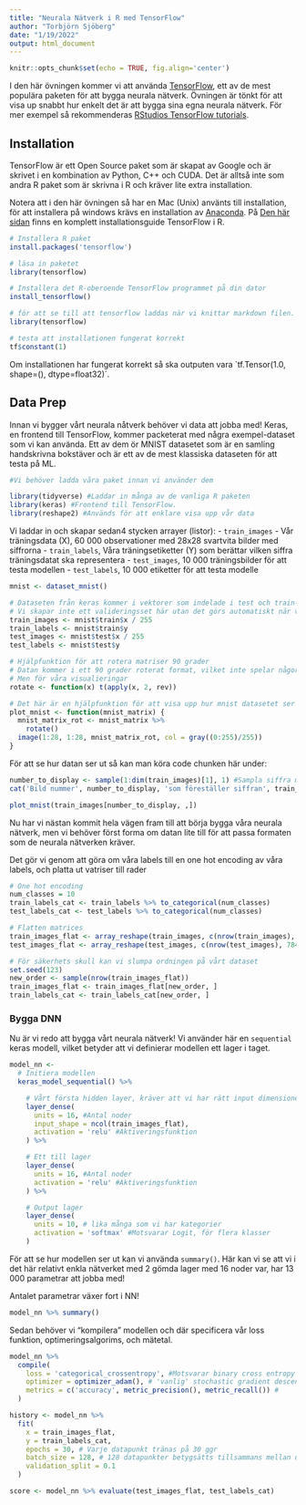 ```yaml
---
title: "Neurala Nätverk i R med TensorFlow"
author: "Torbjörn Sjöberg"
date: "1/19/2022"
output: html_document
---
```


```r

knitr::opts_chunk$set(echo = TRUE, fig.align='center')
```

I den här övningen kommer vi att använda [TensorFlow](https://www.tensorflow.org/), ett av de mest populära paketen för att bygga neurala nätverk.
Övningen är tönkt för att visa up snabbt hur enkelt det är att bygga sina egna neurala nätverk. För mer exempel så rekommenderas [RStudios TensorFlow tutorials](https://tensorflow.rstudio.com/tutorials/).

## Installation
TensorFlow är ett Open Source paket som är skapat av Google och är skrivet i en kombination av Python, C++ och CUDA.
Det är alltså inte som andra R paket som är skrivna i R och kräver lite extra installation.

Notera att i den här övningen så har en Mac (Unix) använts till installation, för att installera på windows krävs en installation av
[Anaconda](https://www.anaconda.com/). På [Den här sidan](https://tensorflow.rstudio.com/installation/) finns en komplett installationsguide TensorFlow i R.


```r
# Installera R paket
install.packages('tensorflow')

# läsa in paketet
library(tensorflow)

# Installera det R-oberoende TensorFlow programmet på din dator
install_tensorflow()

```

```r
# för att se till att tensorflow laddas när vi knittar markdown filen.
library(tensorflow)
```

```r
# testa att installationen fungerat korrekt
tf$constant(1)
```

Om installationen har fungerat korrekt så ska outputen vara `tf.Tensor(1.0, shape=(), dtype=float32)´.

## Data Prep

Innan vi bygger vårt neurala nåtverk behöver vi data att jobba med! Keras, en frontend till TensorFlow, kommer packeterat med några exempel-dataset som vi kan använda.
Ett av dem ör MNIST datasetet som är en samling handskrivna bokstäver och är ett av de mest klassiska dataseten för att testa på ML.

```r
#Vi behöver ladda våra paket innan vi använder dem

library(tidyverse) #Laddar in många av de vanliga R paketen
library(keras) #Frontend till TensorFlow.
library(reshape2) #Används för att enklare visa upp vår data
```

Vi laddar in och skapar sedan4 stycken arrayer (listor):
- `train_images` - Vår träningsdata (X), 60 000 observationer med 28x28 svartvita bilder med siffrorna
- `train_labels`, Våra träningsetiketter (Y) som berättar vilken siffra träningsdatat ska representera
- `test_images`, 10 000 träningsbilder för att testa modellen
- `test_labels`, 10 000 etiketter för att testa modelle

```r
mnist <- dataset_mnist()

# Dataseten från keras kommer i vektorer som indelade i test och train-set.
# Vi skapar inte ett valideringsset här utan det görs automatiskt när vi tränar modellen senare.
train_images <- mnist$train$x / 255
train_labels <- mnist$train$y
test_images <- mnist$test$x / 255
test_labels <- mnist$test$y
```

```r
# Hjälpfunktion för att rotera matriser 90 grader
# Datan kommer i ett 90 grader roterat format, vilket inte spelar någor roll för NN
# Men för våra visualieringar
rotate <- function(x) t(apply(x, 2, rev))

# Det här är en hjälpfunktion för att visa upp hur mnist datasetet ser ut
plot_mnist <- function(mnist_matrix) {
  mnist_matrix_rot <- mnist_matrix %>%
    rotate()
  image(1:28, 1:28, mnist_matrix_rot, col = gray((0:255)/255))
}
```
För att se hur datan ser ut så kan man köra code chunken här under:

```r
number_to_display <- sample(1:dim(train_images)[1], 1) #Sampla siffra mellan 1 och antalet träningsexempel
cat('Bild nummer', number_to_display, 'som föreställer siffran', train_labels[number_to_display], ':\n\n')
```
```r
plot_mnist(train_images[number_to_display, ,])
```

Nu har vi nästan kommit hela vägen fram till att börja bygga våra neurala nätverk, men vi behöver först forma om datan lite till för att
passa formaten som de neurala nätverken kräver.

Det gör vi genom att göra om våra labels till en one hot encoding av våra labels, och platta ut vatriser till rader

```r
# One hot encoding
num_classes = 10
train_labels_cat <- train_labels %>% to_categorical(num_classes)
test_labels_cat <- test_labels %>% to_categorical(num_classes)

# Flatten matrices
train_images_flat <- array_reshape(train_images, c(nrow(train_images), 784))
test_images_flat <- array_reshape(test_images, c(nrow(test_images), 784))

# För säkerhets skull kan vi slumpa ordningen på vårt dataset
set.seed(123)
new_order <- sample(nrow(train_images_flat))
train_images_flat <- train_images_flat[new_order, ]
train_labels_cat <- train_labels_cat[new_order, ]

```


### Bygga DNN

Nu är vi redo att bygga vårt neurala nätverk!
Vi använder här en `sequential` keras modell, vilket betyder att vi definierar modellen ett lager i taget.

```r

model_nn <-
  # Initiera modellen
  keras_model_sequential() %>%

    # Vårt första hidden layer, kräver att vi har rätt input dimensioner
    layer_dense(
      units = 16, #Antal noder
      input_shape = ncol(train_images_flat),
      activation = 'relu' #Aktiveringsfunktion
    ) %>%

    # Ett till lager
    layer_dense(
      units = 16, #Antal noder
      activation = 'relu' #Aktiveringsfunktion
    ) %>%

    # Output lager
    layer_dense(
      units = 10, # lika många som vi har kategorier
      activation = 'softmax' #Motsvarar Logit, för flera klasser
    )
```

För att se hur modellen ser ut kan vi använda `summary()`.
Här kan vi se att vi i det här relativt enkla nätverket med 2 gömda lager med 16 noder var, har 13 000 parametrar att jobba med!

Antalet parametrar växer fort i NN!

```r
model_nn %>% summary()
```

Sedan behöver vi "kompilera" modellen och där specificera vår loss funktion, optimeringsalgorims, och mätetal.

```r
model_nn %>%
  compile(
    loss = 'categorical_crossentropy', #Motsvarar binary cross entropy för multi-class
    optimizer = optimizer_adam(), # 'vanlig' stochastic gradient descent
    metrics = c('accuracy', metric_precision(), metric_recall()) #
  )

history <- model_nn %>%
  fit(
    x = train_images_flat,
    y = train_labels_cat,
    epochs = 30, # Varje datapunkt tränas på 30 ggr
    batch_size = 128, # 128 datapunkter betygsätts tillsammans mellan uppdateringar
    validation_split = 0.1
  )
```

```r
score <- model_nn %>% evaluate(test_images_flat, test_labels_cat)
```
